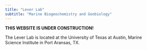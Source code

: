 ```yaml
---
title: "Lever Lab"
subtitle: "Marine Biogeochemistry and Geobiology"
---
```


**THIS WEBSITE IS UNDER CONSTRUCTION!**

The Lever Lab is located at the University of Texas at Austin, Marine Science Institute in Port Aransas, TX.
